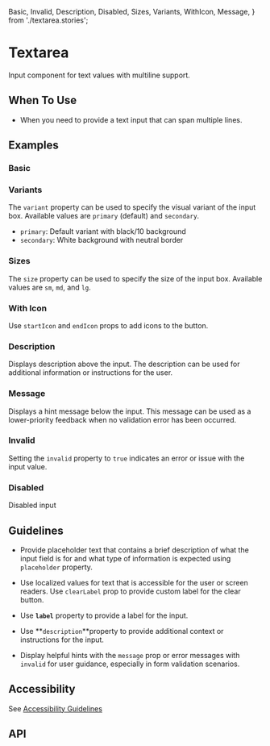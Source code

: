   Basic,
  Invalid,
  Description,
  Disabled,
  Sizes,
  Variants,
  WithIcon,
  Message,
} from './textarea.stories';

<Meta of={Textarea} />

# Textarea

Input component for text values with multiline support.

## When To Use

- When you need to provide a text input that can span multiple lines.

## Examples

### Basic

<Canvas of={Basic} />

### Variants

The `variant` property can be used to specify the visual variant of the input box. Available values are `primary` (default) and `secondary`.

- `primary`: Default variant with black/10 background
- `secondary`: White background with neutral border

<Canvas of={Variants} />

### Sizes

The `size` property can be used to specify the size of the input box. Available values are `sm`, `md`, and `lg`.

<Canvas of={Sizes} />

### With Icon

Use `startIcon` and `endIcon` props to add icons to the button.

<Canvas of={WithIcon} />

### Description

Displays description above the input. The description can be used for additional information or instructions for the
user.

<Canvas of={Description} />

### Message

Displays a hint message below the input. This message can be used as a lower-priority feedback when no validation error
has been occurred.

<Canvas of={Message} />

### Invalid

Setting the `invalid` property to `true` indicates an error or issue with the input value.

<Canvas of={Invalid} />

### Disabled

Disabled input

<Canvas of={Disabled} />

## Guidelines

- Provide placeholder text that contains a brief description of what the input
  field is for and what type of information is expected using `placeholder`
  property.

- Use localized values for text that is accessible for the user or screen
  readers. Use `clearLabel` prop to provide custom label for the clear button.

- Use **`label`** property to provide a label for the input.

- Use **`description`**property to provide additional context or instructions for the input.

- Display helpful hints with the `message` prop or error messages with `invalid` for user guidance, especially in form
  validation scenarios.

## Accessibility

See [Accessibility Guidelines](https://developer.microsoft.com/en-us/fluentui#/controls/web/textinput#accessibility)

## API

<ArgTypes />
